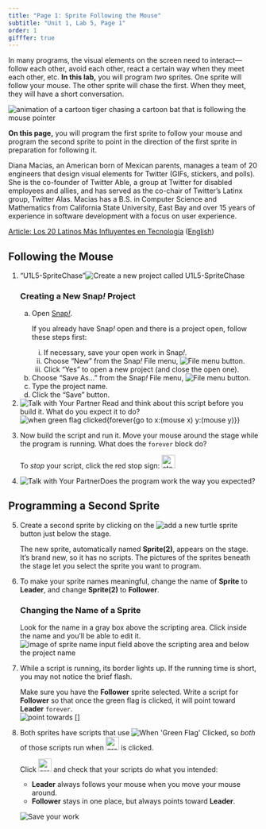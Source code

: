 ```yaml
---
title: "Page 1: Sprite Following the Mouse"
subtitle: "Unit 1, Lab 5, Page 1"
order: 1
gifffer: true
---
```


::: learn
<p>In many programs, the visual elements on the screen need to interact---follow each other, avoid each other, react a certain way when they meet each other, etc. <strong>In this lab,</strong> you will program <em>two</em> sprites. One sprite will follow your mouse. The other sprite will chase the first. When they meet, they will have a short conversation.</p>

<img title="animation of a cartoon tiger chasing a cartoon bat that is following the mouse pointer" alt="animation of a cartoon tiger chasing a cartoon bat that is following the mouse pointer" class="ms-4" data-gifffer="/img/1-introduction/leader-follower-animation.gif"/>

<p><strong>On this page,</strong> you will program the first sprite to follow your mouse and program the second sprite to point in the direction of the first sprite in preparation for following it.</p>
:::

::: atwork
<!--<img class="noshadow float-end" height="200px" src="/img/atwork/Diana_Macias.jpg" alt="photo of Diana Macias" title="photo of Diana Macias" />-->

<p>Diana Macias, an American born of Mexican parents, manages a team of 20 engineers that design visual elements for Twitter (GIFs, stickers, and polls). She is the co-founder of Twitter Able, a group at Twitter for disabled employees and allies, and has served as the co-chair of Twitter's Latinx group, Twitter Alas. Macias has a B.S. in Computer Science and Mathematics from California State University, East Bay and over 15 years of experience in software development with a focus on user experience.</p>

<p><a href="https://www.lanacion.com.ar/tecnologia/los-20-latinos-mas-influyentes-en-tecnologia-de-2017-segun-cnet-nid2066888/" title="Article: Los 20 Latinos Más Influyentes en Tecnología" target="_blank">Article: Los 20 Latinos Más Influyentes en Tecnología</a> (<a href="https://www-lanacion-com-ar.translate.goog/tecnologia/los-20-latinos-mas-influyentes-en-tecnologia-de-2017-segun-cnet-nid2066888/?_x_tr_sl=es&_x_tr_tl=en&_x_tr_hl=en&_x_tr_pto=wapp" title="Article: The 20 most influential Latinos in technology" target="_blank">English</a>)</p>
:::

## Following the Mouse

::: {#first .forYouToDo}
<ol>

<li>

::: newProject
["U1L5-SpriteChase"]{.text}<img src="/img/icons/new-project-called.png" title="Create a new project called U1L5-SpriteChase" alt="Create a new project called U1L5-SpriteChase"/>
:::

::: narrower
### <strong>Creating a New Snap<em>!</em> Project</strong>

<ol style="list-style-type:lower-alpha">

<li>

Open <a href="https://snap.berkeley.edu/run" title="Snap!" target="_blank">Snap<em>!</em></a>.

::: endnote
If you already have Snap<em>!</em> open and there is a project open, follow these steps first:

<ol style="list-style-type:lower-roman">

<li>If necessary, save your open work in Snap<em>!</em>.</li>

<li>Choose "New" from the Snap<em>!</em> File menu, <img src="/img/1-introduction/file_button.png" title="File menu button" alt="File menu button"/>.</li>

<li>Click "Yes" to open a new project (and close the open one).</li>

</ol>
:::

</li>

<li>Choose "Save As..." from the Snap<em>!</em> File menu, <img src="/img/1-introduction/file_button.png" title="File menu button" alt="File menu button"/>.</li>

<li>Type the project name.</li>

<li>Click the "Save" button.</li>

</ol>
:::

</li>

<li><img src="/img/icons/talk-with-your-partner.png" title="Talk with Your Partner" alt="Talk with Your Partner" class="inline"/> Read and think about this script before you build it. What do you expect it to do?<br /> <img src="/img/1-introduction/follow-that-mouse.png" title="when green flag clicked{forever{go to x:(mouse x) y:(mouse y)}}" alt="when green flag clicked{forever{go to x:(mouse x) y:(mouse y)}}" class="ms-4"/></li>

<li>

Now build the script and run it. Move your mouse around the stage while the program is running. What does the <code>forever</code> block do?

::: endnote
To <em>stop</em> your script, click the red stop sign: <img src="/img/1-introduction/stop_button.png" title="stop button" alt="stop button" class="button" style="height:1.9em;"/>
:::

</li>

<li><img src="/img/icons/talk-with-your-partner-mini.png" title="Talk with Your Partner" alt="Talk with Your Partner" class="inline"/>Does the program work the way you expected?</li>

</ol>
:::

## Programming a Second Sprite

::: forYouToDo
<ol start="5">

<li>

Create a second sprite by clicking on the <img src="/img/1-introduction/add-a-new-turtle-sprite.png" title="add a new turtle sprite" alt="add a new turtle sprite"/> button just below the stage.

::: endnote
The new sprite, automatically named <strong>Sprite(2)</strong>, appears on the stage. It's brand new, so it has no scripts. The pictures of the sprites beneath the stage let you select the sprite you want to program.
:::

</li>

<li>

To make your sprite names meaningful, change the name of <strong>Sprite</strong> to <strong>Leader</strong>, and change <strong>Sprite(2)</strong> to <strong>Follower</strong>.

::: narrower
### <strong>Changing the Name of a Sprite</strong>

<p>Look for the name in a gray box above the scripting area. Click inside the name and you'll be able to edit it.<br /> <img src="/img/1-introduction/change-sprite-name.jpg" title="image of sprite name input field above the scripting area and below the project name" alt="image of sprite name input field above the scripting area and below the project name" class="ms-4"/></p>
:::

</li>

<li>

::: sidenoteBig
While a script is running, its border lights up. If the running time is short, you may not notice the brief flash.
:::

Make sure you have the <strong>Follower</strong> sprite selected. Write a script for <strong>Follower</strong> so that once the green flag is clicked, it will point toward <strong>Leader</strong> <code>forever</code>.<br /> <img src="/img/blocks/point-towards.png" title="point towards []" alt="point towards []" class="ms-4"/>

</li>

<li>

::: sidenoteBig
Both sprites have scripts that use <img src="/img/blocks/when-green-flag-clicked-full-size.png" title="When &apos;Green Flag&apos; Clicked" alt="When &apos;Green Flag&apos; Clicked" class="inline"/>, so <em>both</em> of those scripts run when <img src="/img/1-introduction/green-flag_button.png" title="green-flag button" alt="green-flag button" style="height:1.9em;"/> is clicked.
:::

Click <img src="/img/1-introduction/green-flag_button.png" title="green-flag button" alt="green-flag button" style="height:1.9em;"/> and check that your scripts do what you intended:

<ul>

<li><strong>Leader</strong> always follows your mouse when you move your mouse around.</li>

<li><strong>Follower</strong> stays in one place, but always points toward <strong>Leader</strong>.</li>

</ul>

</li>

<img src="/img/icons/save-now.png" title="Save your work" alt="Save your work" class="inline"/>

</ol>
:::

</body>

</html>
